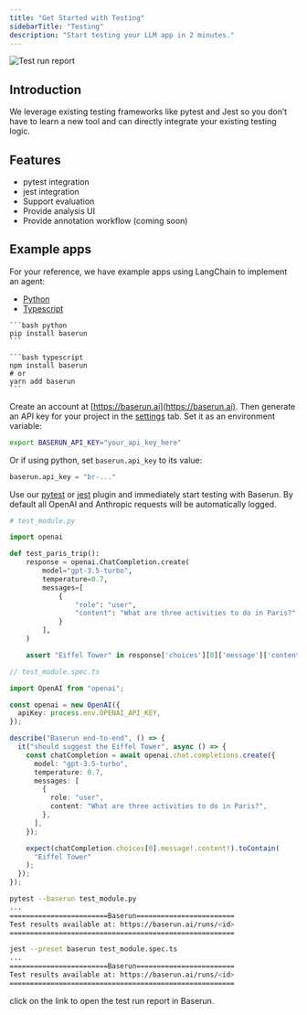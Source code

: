 ```yaml
---
title: "Get Started with Testing"
sidebarTitle: "Testing"
description: "Start testing your LLM app in 2 minutes."
---
```


![Test run report](/images/test-run-report.png)

## Introduction

We leverage existing testing frameworks like pytest and Jest so you don’t have to learn a new tool and can directly integrate your existing testing logic.

## Features

- pytest integration
- jest integration
- Support evaluation
- Provide analysis UI
- Provide annotation workflow (coming soon)

## Example apps

For your reference, we have example apps using LangChain to implement an agent:

- [Python](https://github.com/baserun-ai/testing-agent/)
- [Typescript](https://github.com/baserun-ai/testing-agent-js/)

<Steps>
<Step title="Install Baserun SDK">

<CodeGroup>

    ```bash python
    pip install baserun
    ```

    ```bash typescript
    npm install baserun
    # or
    yarn add baserun
    ```

</CodeGroup>
</Step>
<Step title="Generate an API key">

Create an account at [https://baserun.ai](https://baserun.ai). Then generate an API key for your project in the [settings](https://baserun.ai/settings) tab. Set it as an environment variable:

```bash
export BASERUN_API_KEY="your_api_key_here"
```

Or if using python, set `baserun.api_key` to its value:

```python
baserun.api_key = "br-..."
```

</Step>
<Step title="Define the test">

Use our [pytest](/pytest) or [jest](/jest) plugin and immediately start testing with Baserun. By default all OpenAI and Anthropic requests will be automatically logged.

<CodeGroup>

```python python
# test_module.py

import openai

def test_paris_trip():
    response = openai.ChatCompletion.create(
        model="gpt-3.5-turbo",
        temperature=0.7,
        messages=[
            {
                "role": "user",
                "content": "What are three activities to do in Paris?"
            }
        ],
    )

    assert "Eiffel Tower" in response['choices'][0]['message']['content']
```

```typescript typescript
// test_module.spec.ts

import OpenAI from "openai";

const openai = new OpenAI({
  apiKey: process.env.OPENAI_API_KEY,
});

describe("Baserun end-to-end", () => {
  it("should suggest the Eiffel Tower", async () => {
    const chatCompletion = await openai.chat.completions.create({
      model: "gpt-3.5-turbo",
      temperature: 0.7,
      messages: [
        {
          role: "user",
          content: "What are three activities to do in Paris?",
        },
      ],
    });

    expect(chatCompletion.choices[0].message!.content!).toContain(
      "Eiffel Tower"
    );
  });
});
```

</CodeGroup>
</Step>
<Step title="Run test">

<CodeGroup>

```bash python
pytest --baserun test_module.py
...
========================Baserun========================
Test results available at: https://baserun.ai/runs/<id>
=======================================================
```

```bash typescript
jest --preset baserun test_module.spec.ts
...
========================Baserun========================
Test results available at: https://baserun.ai/runs/<id>
=======================================================
```

</CodeGroup>
</Step>

</Steps>

click on the link to open the test run report in Baserun.
